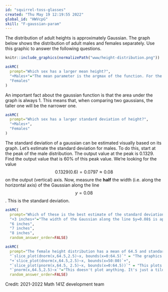 ```yaml
---
id: "squirrel-toss-glasses"
created: "Thu May 19 12:19:55 2022"
global_id: "HWVcpG"
skill: "F-gaussian-param"
---
```


The distribution of adult heights is approximately Gaussian. The graph below shows the distribution of adult males and females separately. Use this graphic to answer the following questions.

```r
knitr::include_graphics(normalizePath("www/height-distribution.png"))
```

```r
askMC(
  prompt="Which sex has a larger mean height?",
  "+Males+"="The mean parameter is the argmax of the function. For the blue curve, this is at 70 inches. For the red curve, at 65.5 inches.",
  "Females"
)
```

An important fact about the gaussian function is that the area under the graph is always 1. This means that, when comparing two gaussians, the taller one will be the narrower one.


```r
askMC(
  prompt="Which sex has a larger standard deviation of height?",
  "+Males+",
  "Females"
)
```

The standard deviation of a gaussian can be estimated visually based on its graph. Let's estimate the standard deviation for males. To do this, start at the peak of the male distribution. The output value at the peak is $0.1329$. Find the output value that is 60% of this peak value. We're looking for the value 
$$0.1329(0.6)=0.0797\approx0.08$$
on the output (vertical) axis. Now, measure the **half** the width (i.e. along the horizontal axis) of the Gaussian along the line $$y=0.08$$. This is the standard deviation.

```r
askMC(
  prompt="Which of these is the best estimate of the standard deviation of the distribution of heights for males?",
  "+3 inches+"="The width of the Gaussian along the line $y=0.08$ is approximately $6$. The total width is the distance along the line $y=0.08$ (because that's 60% of 0.1329) from 67 inches to 73 inches (that's 6 inches). So the half-width is $3$.",
  "6 inches",
  "7 inches",
  "8 inches",
  random_answer_order=FALSE)
```

```r
askMC(
  prompt="The female height distribution has a mean of 64.5 and standard deviation of 2.5. Which R command can we use to plot the Gaussian for females?",
  "`slice_plot(dnorm(x,64.5,2.5)~x, bounds(x=0:64.5)`" = "The graphics domain has been set too narrowly to display the whole gaussian.",
  "+`slice_plot(dnorm(x,64.5,2.5)~x, bounds(x=50:80)`+",
  "`slice_plot(pnorm(x,64.5, 2.5)~x, bounds(x=0:64.5))`" = "This plots a sigmoid, not a gaussian.",
  "`pnorm(x,64.5,2.5)~x`"="This doesn't plot anything. It's just a tilde expression.",
  random_answer_order=FALSE)
```

Credit: 2021-2022 Math 141Z development team
